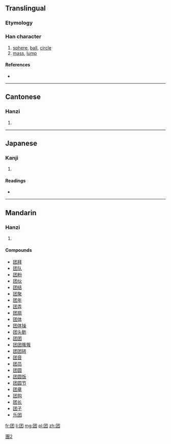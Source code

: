 {{also|團|団}}
==Translingual==

===Etymology===
{{Han simp|團|f=專|t=才}}

[[Category:CJKV characters simplified differently in Japan and China|團2]]

===Han character===
{{Han char|rn=31|rad=囗|as=03|sn=6|four=|canj=田木竹 (WDH)}}

# [[sphere]], [[ball]], [[circle]]
# [[mass]], [[lump]]

====References====
* {{Han ref|kx=0217.061|dkj=04701|hdz=10711.080|uh=56E2|ud=22242}}

----

==Cantonese==

===Hanzi===
{{yue-hanzi|jyut=|y=tyun4|tra=團}}

# {{defn|Cantonese|sort=囗03}}

----

==Japanese==

===Kanji===
{{ja-kanji|grade=|rs=囗03}}

# {{defn|Japanese|sort=囗03}}

====Readings====
* {{ja-readings|on=[[しゅう]] (shū)|kun=}}

----

==Mandarin==

===Hanzi===
{{cmn-hanzi|tra=團|pin=[[tuán]] ([[tuan2]])|wg=t'uan<sup>2</sup>}}

# {{defn|Mandarin|sort=囗03}}

====Compounds====
* [[团拜]]
* [[团队]]
* [[团粉]]
* [[团伙]]
* [[团结]]
* [[团聚]]
* [[团年]]
* [[团弄]]
* [[团扇]]
* [[团体]]
* [[团体操]]
* [[团头鲂]]
* [[团团]]
* [[团团簇簇]]
* [[团团转]]
* [[团音]]
* [[团员]]
* [[团圆]]
* [[团圆饭]]
* [[团圆节]]
* [[团章]]
* [[团购]]
* [[团长]]
* [[团子]]
*[[乐团]]

[[fr:团]]
[[li:团]]
[[mg:团]]
[[pl:团]]
[[zh:团]]